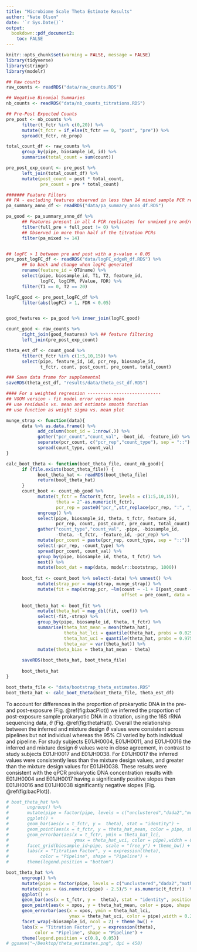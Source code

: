 ```yaml
---
title: "Microbiome Scale Theta Estimate Results"
author: "Nate Olson"
date: '`r Sys.Date()`'
output:
  bookdown::pdf_document2: 
    toc: FALSE
---
```


```r
knitr::opts_chunk$set(warning = FALSE, message = FALSE) 
library(tidyverse)
library(stringr)
library(modelr)
```

```r
## Raw counts 
raw_counts <- readRDS("data/raw_counts.RDS")

## Negative Binomial Summaries
nb_counts <- readRDS("data/nb_counts_titrations.RDS") 

## Pre-Post Expected Counts
pre_post <- nb_counts %>% 
      filter(t_fctr %in% c(0,20)) %>% 
      mutate(t_fctr = if_else(t_fctr == 0, "post", "pre")) %>% 
      spread(t_fctr, nb_prop)

total_count_df <- raw_counts %>% 
      group_by(pipe, biosample_id, id) %>% 
      summarise(total_count = sum(count))

pre_post_exp_count <- pre_post %>% 
      left_join(total_count_df) %>% 
      mutate(post_count = post * total_count,
             pre_count = pre * total_count)

####### Feature Filters
## PA - excluding features observed in less than 14 mixed sample PCR replicates  
pa_summary_anno_df <- readRDS("data/pa_summary_anno_df.RDS")

pa_good <- pa_summary_anno_df %>% 
      ## Features present in all 4 PCR replicates for unmixed pre and/or post
      filter(full_pre + full_post != 0) %>% 
      ## Observed in more than half of the titration PCRs
      filter(pa_mixed >= 14)


## logFC > 1 between pre and post with a p-value < 0.05
pre_post_logFC_df <- readRDS("data/logFC_edgeR_df.RDS") %>% 
      ## Go back and change when logFC generated
      rename(feature_id = OTUname) %>% 
      select(pipe, biosample_id, T1, T2, feature_id, 
             logFC, logCPM, PValue, FDR) %>% 
      filter(T1 == 0, T2 == 20)

logFC_good <- pre_post_logFC_df %>% 
      filter(abs(logFC) > 1, FDR < 0.05) 


good_features <- pa_good %>% inner_join(logFC_good)

count_good <- raw_counts %>% 
      right_join(good_features) %>% ## feature filtering 
      left_join(pre_post_exp_count)

theta_est_df <- count_good %>% 
      filter(t_fctr %in% c(1:5,10,15)) %>% 
      select(pipe, feature_id, id, pcr_rep, biosample_id, 
             t_fctr, count, post_count, pre_count, total_count)  

### Save data frame for supplemental 
saveRDS(theta_est_df, "results/data/theta_est_df.RDS")
```

```r
#### For a weighted regression ----------------------------
## VOOM version - fit model error versus mean 
## use residuals vs. mean and estimate smooth function 
## use function as weight sigma vs. mean plot 

munge_strap <- function(data){
      data %>% as.data.frame() %>% 
            add_column(boot_id = 1:nrow(.)) %>% 
            gather("pcr_count","count_val", -boot_id, -feature_id) %>% 
            separate(pcr_count, c("pcr_rep","count_type"), sep = "::") %>% 
            spread(count_type, count_val)
}

calc_boot_theta <- function(boot_theta_file, count_nb_good){
      if (file.exists(boot_theta_file)) {
            boot_theta_hat <- readRDS(boot_theta_file)
            return(boot_theta_hat)
      }
      count_boot <- count_nb_good %>% 
            mutate(t_fctr = factor(t_fctr, levels = c(1:5,10,15)),
                   theta = 2^-as.numeric(t_fctr),
                   pcr_rep = paste0("pcr_",str_replace(pcr_rep, ":", "_"))) %>% 
            ungroup() %>% 
            select(pipe, biosample_id, theta, t_fctr, feature_id, 
                   pcr_rep, count, post_count, pre_count, total_count) %>% 
            gather("count_type","count_val", -pipe, -biosample_id, 
                   -theta, -t_fctr, -feature_id, -pcr_rep) %>% 
            mutate(pcr_count = paste(pcr_rep, count_type, sep = "::")) %>%
            select(-pcr_rep, -count_type) %>% 
            spread(pcr_count, count_val) %>%
            group_by(pipe, biosample_id, theta, t_fctr) %>%
            nest() %>%
            mutate(boot_dat = map(data, modelr::bootstrap, 1000))
      
      boot_fit <- count_boot %>% select(-data) %>% unnest() %>% 
            mutate(strap_pcr = map(strap, munge_strap)) %>% 
            mutate(fit = map(strap_pcr, ~lm(count ~ -1 + I(post_count - pre_count),
                                            offset = pre_count, data = .)))
      
      boot_theta_hat <- boot_fit %>% 
            mutate(theta_hat = map_dbl(fit, coef)) %>% 
            select(-fit,-strap) %>% 
            group_by(pipe, biosample_id, theta, t_fctr) %>% 
            summarise(theta_hat_mean = mean(theta_hat),
                      theta_hat_lci = quantile(theta_hat, probs = 0.025),
                      theta_hat_uci = quantile(theta_hat, probs = 0.975),
                      theta_var = var(theta_hat)) %>% 
            mutate(theta_bias = theta_hat_mean - theta)
      
      saveRDS(boot_theta_hat, boot_theta_file)
      
      boot_theta_hat
}

boot_theta_file <- "data/bootstrap_theta_estimates.RDS"
boot_theta_hat <- calc_boot_theta(boot_theta_file, theta_est_df)
```

To account for differences in the proportion of prokaryotic DNA in the pre- and post-exposure (Fig. \@ref(fig:bacPlot)) we inferred the proportion of post-exposure sample prokaryotic DNA in a titration, using the 16S rRNA sequencing data, $\theta$ (Fig. \@ref(fig:thetaHat)). 
Overall the relationship between the inferred and mixture design $\theta$ values were consistent across pipelines but not individual whereas the 95\% CI varied by both individual and pipeline. 
For study subjects E01JH0004, E01JH0011, and E01JH0016 the inferred and mixture design $\theta$ values were in close agreement, in contrast to study subjects E01JH0017 and E01JH0038.
For E01JH0017 the inferred values were consistently less than the mixture design values, and greater than the mixture design values for E01JH0038. 
These results were consistent with the qPCR prokaryotic DNA concentration results with E01JH0004 and E01JH0017 having a significantly positive slopes then E01JH0016 and E01JH0038 significantly negative slopes (Fig. \@ref(fig:bacPlot)). 


```r
# boot_theta_hat %>% 
#       ungroup() %>% 
#       mutate(pipe = factor(pipe, levels = c("unclustered","dada2","mothur","qiime"))) %>% 
#       ggplot() + 
#       geom_bar(aes(x = t_fctr, y =  theta), stat = "identity") + 
#       geom_point(aes(x = t_fctr, y = theta_hat_mean, color = pipe, shape = pipe)) + 
#       geom_errorbar(aes(x = t_fctr, ymin = theta_hat_lci, 
#                         ymax = theta_hat_uci, color = pipe),width = 0.2) + 
#       facet_grid(biosample_id~pipe, scale = "free_y") + theme_bw() +
#       labs(x = "Titration Factor", y = expression(theta), 
#            color = "Pipeline", shape = "Pipeline") + 
#       theme(legend.position = "bottom")

boot_theta_hat %>% 
      ungroup() %>% 
      mutate(pipe = factor(pipe, levels = c("unclustered","dada2","mothur","qiime"))) %>%
      mutate(xpos = (as.numeric(pipe) - 2.5)/5 + as.numeric(t_fctr))  %>%  
      ggplot() + 
      geom_bar(aes(x = t_fctr, y =  theta), stat = "identity", position = "dodge") + 
      geom_point(aes(x = xpos, y = theta_hat_mean, color = pipe, shape = pipe)) + 
      geom_errorbar(aes(x = xpos, ymin = theta_hat_lci, 
                        ymax = theta_hat_uci, color = pipe),width = 0.2) + 
      facet_wrap(~biosample_id, ncol = 2) + theme_bw() +
      labs(x = "Titration Factor", y = expression(theta), 
           color = "Pipeline", shape = "Pipeline") + 
      theme(legend.position = c(0.8, 0.05))
# ggsave("~/Desktop/theta_estimates.png", dpi = 450)
```

